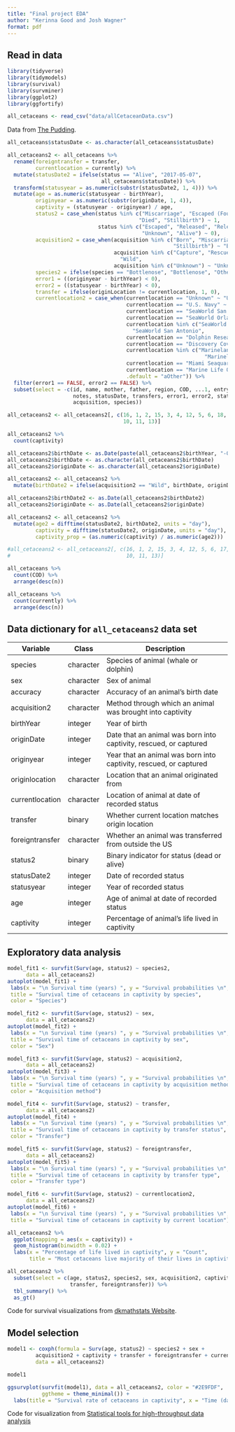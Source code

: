 ```yaml
---
title: "Final project EDA"
author: "Kerinna Good and Josh Wagner"
format: pdf
---
```


## Read in data

``` r
library(tidyverse)
library(tidymodels)
library(survival)
library(survminer)
library(ggplot2)
library(ggfortify)

all_cetaceans <- read_csv("data/allCetaceanData.csv")
```

Data from [The Pudding](https://data.world/the-pudding/cetaceans). 

```r
all_cetaceans$statusDate <- as.character(all_cetaceans$statusDate)

all_cetaceans2 <- all_cetaceans %>%
  rename(foreigntransfer = transfer, 
         currentlocation = currently) %>%
  mutate(statusDate2 = ifelse(status == "Alive", "2017-05-07", 
                              all_cetaceans$statusDate)) %>%
  transform(statusyear = as.numeric(substr(statusDate2, 1, 4))) %>%
  mutate(age = as.numeric(statusyear - birthYear),
         originyear = as.numeric(substr(originDate, 1, 4)), 
         captivity = (statusyear - originyear) / age,
         status2 = case_when(status %in% c("Miscarriage", "Escaped (Found Dead)",
                                          "Died", "Stillbirth") ~ 1, 
                             status %in% c("Escaped", "Released", "Released?",
                                           "Unknown", "Alive") ~ 0), 
         acquisition2 = case_when(acquisition %in% c("Born", "Miscarriage", 
                                                     "Stillbirth") ~ "Born",
                                  acquisition %in% c("Capture", "Rescue") ~ 
                                    "Wild", 
                                  acquisition %in% c("Unknown") ~ "Unknown"),
         species2 = ifelse(species == "Bottlenose", "Bottlenose", "Other"), 
         error1 = ((originyear - birthYear) < 0), 
         error2 = ((statusyear - birthYear) < 0),
         transfer = ifelse(originLocation != currentlocation, 1, 0),
         currentlocation2 = case_when(currentlocation == "Unknown" ~ "Unknown", 
                                      currentlocation == "U.S. Navy" ~ "U.S. Navy",
                                      currentlocation == "SeaWorld San Diego" ~ "SeaWorld San Diego", 
                                      currentlocation == "SeaWorld Orlando" ~ "SeaWorld Orlando",
                                      currentlocation %in% c("SeaWorld San Antonio", "Sea World San Antonio") ~ 
                                        "SeaWorld San Antonio", 
                                      currentlocation == "Dolphin Research Center" ~ "Dolphin Research Center",
                                      currentlocation == "Discovery Cove" ~ "Discovery Cove",
                                      currentlocation %in% c("Marineland of Florida", "Marineland Florida") ~
                                                               "Marineland Florida",
                                      currentlocation == "Miami Seaquarium" ~ "Miami Seaquarium",
                                      currentlocation == "Marine Life Oceanarium" ~"Marine Life Oceanarium",
                                      .default = "aOther")) %>%
  filter(error1 == FALSE, error2 == FALSE) %>%
  subset(select = -c(id, name, mother, father, region, COD, ...1, entryDate, 
                     notes, statusDate, transfers, error1, error2, status, 
                     acquisition, species))

all_cetaceans2 <- all_cetaceans2[, c(16, 1, 2, 15, 3, 4, 12, 5, 6, 18, 17, 8, 14, 9, 
                                     10, 11, 13)]
```

```r

all_cetaceans2 %>%
  count(captivity)

all_cetaceans2$birthDate <- as.Date(paste(all_cetaceans2$birthYear, "-07", "-01", sep=""))
all_cetaceans2$birthDate <- as.character(all_cetaceans2$birthDate) 
all_cetaceans2$originDate <- as.character(all_cetaceans2$originDate)

all_cetaceans2 <- all_cetaceans2 %>%
  mutate(birthDate2 = ifelse(acquisition2 == "Wild", birthDate, originDate))

all_cetaceans2$birthDate2 <- as.Date(all_cetaceans2$birthDate2)
all_cetaceans2$originDate <- as.Date(all_cetaceans2$originDate)

all_cetaceans2 <- all_cetaceans2 %>%
  mutate(age2 = difftime(statusDate2, birthDate2, units = "day"),
         captivity = difftime(statusDate2, originDate, units = "day"), 
         captivity_prop = (as.numeric(captivity) / as.numeric(age2)))

#all_cetaceans2 <- all_cetaceans2[, c(16, 1, 2, 15, 3, 4, 12, 5, 6, 17, 8, 14, 9, 
#                                     10, 11, 13)]

all_cetaceans %>%
  count(COD) %>%
  arrange(desc(n))

all_cetaceans %>%
  count(currently) %>%
  arrange(desc(n))
```

## Data dictionary for `all_cetaceans2` data set

| Variable        | Class     | Description                                                      	|
|---------------- |---------- |------------------------------------------------------------------	|
| species         | character | Species of animal (whale or dolphin)                             	|
| sex             | character | Sex of animal                                                    	|
| accuracy        | character | Accuracy of an animal's birth date                               	|
| acquisition2    | character | Method through which an animal was brought into captivity       	|
| birthYear       | integer   | Year of birth                                                   	|
| originDate      | integer   | Date that an animal was born into captivity, rescued, or captured |
| originyear      | integer   | Year that an animal was born into captivity, rescued, or captured |
| originlocation	| character	| Location that an animal originated from                          	|
| currentlocation | character | Location of animal at date of recorded status                     |
| transfer        | binary  	| Whether current location matches origin location                	|
| foreigntransfer | character | Whether an animal was transferred from outside the US             |
| status2         | binary    | Binary indicator for status (dead or alive)                       |
| statusDate2     | integer   | Date of recorded status                                          	|
| statusyear      | integer   | Year of recorded status                                         	|
| age             | integer   | Age of animal at date of recorded status                          |
| captivity       | integer   | Percentage of animal's life lived in captivity                    |

## Exploratory data analysis

```r
model_fit1 <- survfit(Surv(age, status2) ~ species2, 
      data = all_cetaceans2)
autoplot(model_fit1) + 
 labs(x = "\n Survival time (years) ", y = "Survival probabilities \n", 
 title = "Survival time of cetaceans in captivity by species", 
 color = "Species")

model_fit2 <- survfit(Surv(age, status2) ~ sex, 
      data = all_cetaceans2)
autoplot(model_fit2) + 
 labs(x = "\n Survival time (years) ", y = "Survival probabilities \n", 
 title = "Survival time of cetaceans in captivity by sex", 
 color = "Sex")

model_fit3 <- survfit(Surv(age, status2) ~ acquisition2, 
      data = all_cetaceans2)
autoplot(model_fit3) + 
 labs(x = "\n Survival time (years) ", y = "Survival probabilities \n", 
 title = "Survival time of cetaceans in captivity by acquisition method", 
 color = "Acquisition method")

model_fit4 <- survfit(Surv(age, status2) ~ transfer, 
      data = all_cetaceans2)
autoplot(model_fit4) + 
 labs(x = "\n Survival time (years) ", y = "Survival probabilities \n", 
 title = "Survival time of cetaceans in captivity by transfer status", 
 color = "Transfer")

model_fit5 <- survfit(Surv(age, status2) ~ foreigntransfer, 
      data = all_cetaceans2)
autoplot(model_fit5) + 
 labs(x = "\n Survival time (years) ", y = "Survival probabilities \n", 
 title = "Survival time of cetaceans in captivity by transfer type", 
 color = "Transfer type")

model_fit6 <- survfit(Surv(age, status2) ~ currentlocation2, 
      data = all_cetaceans2)
autoplot(model_fit6) + 
 labs(x = "\n Survival time (years) ", y = "Survival probabilities \n", 
 title = "Survival time of cetaceans in captivity by current location")

all_cetaceans2 %>%
  ggplot(mapping = aes(x = captivity)) +
  geom_histogram(binwidth = 0.02) +
  labs(x = "Percentage of life lived in captivity", y = "Count", 
       title = "Most cetaceans live majority of their lives in captivity")

all_cetaceans2 %>%
  subset(select = c(age, status2, species2, sex, acquisition2, captivity,
                    transfer, foreigntransfer)) %>%
  tbl_summary() %>%
  as_gt()
```
Code for survival visualizations from [dkmathstats Website](https://dk81.github.io/dkmathstats_site/rvisual-kaplan-meier.html).


## Model selection

```r
model1 <- coxph(formula = Surv(age, status2) ~ species2 + sex + 
         acquisition2 + captivity + transfer + foreigntransfer + currentlocation2, 
         data = all_cetaceans2)

model1

ggsurvplot(survfit(model1), data = all_cetaceans2, color = "#2E9FDF",
           ggtheme = theme_minimal()) +
  labs(title = "Survival rate of cetaceans in captivity", x = "Time (days)")
```
Code for visualization from [Statistical tools for high-throughput data analysis](http://www.sthda.com/english/wiki/cox-proportional-hazards-model)



